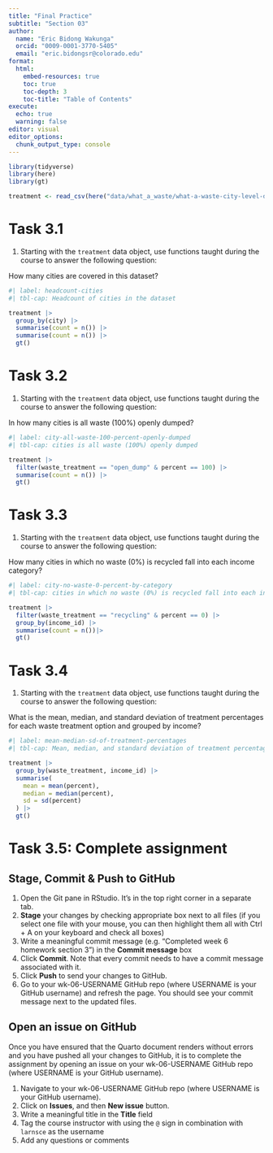 ```yaml
---
title: "Final Practice"
subtitle: "Section 03"
author: 
  name: "Eric Bidong Wakunga"
  orcid: "0009-0001-3770-5405"
  email: "eric.bidongsr@colorado.edu"
format:
  html:
    embed-resources: true
    toc: true
    toc-depth: 3
    toc-title: "Table of Contents"
execute: 
  echo: true
  warning: false
editor: visual
editor_options: 
  chunk_output_type: console
---
```


```r
library(tidyverse)
library(here)
library(gt)
```

```r

treatment <- read_csv(here("data/what_a_waste/what-a-waste-city-level-data-treatment.csv"))

```

# Task 3.1

1.  Starting with the `treatment` data object, use functions taught during the course to answer the following question:

How many cities are covered in this dataset?

```r
#| label: headcount-cities
#| tbl-cap: Headcount of cities in the dataset

treatment |> 
  group_by(city) |> 
  summarise(count = n()) |> 
  summarise(count = n()) |>
  gt()
```

<!--# There are 199 cities -->

# Task 3.2

1.  Starting with the `treatment` data object, use functions taught during the course to answer the following question:

In how many cities is all waste (100%) openly dumped?

```r
#| label: city-all-waste-100-percent-openly-dumped
#| tbl-cap: cities is all waste (100%) openly dumped

treatment |> 
  filter(waste_treatment == "open_dump" & percent == 100) |>  
  summarise(count = n()) |>
  gt()
```

<!--# There 27 cities that all waste 100% openly dumped -->

# Task 3.3

1.  Starting with the `treatment` data object, use functions taught during the course to answer the following question:

How many cities in which no waste (0%) is recycled fall into each income category?

```r
#| label: city-no-waste-0-percent-by-category
#| tbl-cap: cities in which no waste (0%) is recycled fall into each income category

treatment |> 
  filter(waste_treatment == "recycling" & percent == 0) |> 
  group_by(income_id) |> 
  summarise(count = n())|>
  gt()
```

<!--# There are 7, 29, 44 and 27 cities for HIC, LIC, LMC and UMC respectively -->

# Task 3.4

1.  Starting with the `treatment` data object, use functions taught during the course to answer the following question:

What is the mean, median, and standard deviation of treatment percentages for each waste treatment option and grouped by income?

```r
#| label: mean-median-sd-of-treatment-percentages
#| tbl-cap: Mean, median, and standard deviation of treatment percentages for each waste treatment option and grouped by income

treatment |> 
  group_by(waste_treatment, income_id) |>
  summarise( 
    mean = mean(percent),
    median = median(percent), 
    sd = sd(percent)
  ) |>
  gt()
```

<!--# See the detail in the table following table -->

# Task 3.5: Complete assignment

## Stage, Commit & Push to GitHub

1.  Open the Git pane in RStudio. It's in the top right corner in a separate tab.
2.  **Stage** your changes by checking appropriate box next to all files (if you select one file with your mouse, you can then highlight them all with Ctrl + A on your keyboard and check all boxes)
3.  Write a meaningful commit message (e.g. "Completed week 6 homework section 3") in the **Commit message** box
4.  Click **Commit**. Note that every commit needs to have a commit message associated with it.
5.  Click **Push** to send your changes to GitHub.
6.  Go to your wk-06-USERNAME GitHub repo (where USERNAME is your GitHub username) and refresh the page. You should see your commit message next to the updated files.

## Open an issue on GitHub

Once you have ensured that the Quarto document renders without errors and you have pushed all your changes to GitHub, it is to complete the assignment by opening an issue on your wk-06-USERNAME GitHub repo (where USERNAME is your GitHub username).

1.  Navigate to your wk-06-USERNAME GitHub repo (where USERNAME is your GitHub username).
2.  Click on **Issues**, and then **New issue** button.
3.  Write a meaningful title in the **Title** field
4.  Tag the course instructor with using the `@` sign in combination with `larnsce` as the username
5.  Add any questions or comments
